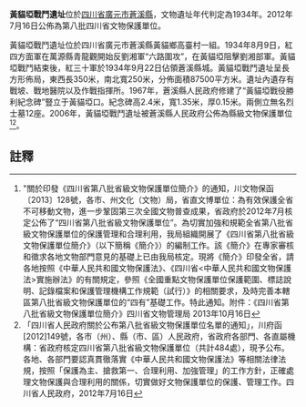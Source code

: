 {{msg:四川省文物保護單位
|名稱 = 黃貓埡戰鬥遺址
|編號 = 412
|圖片 = 
|級別 = S8
|分類 = 
|時代 = 1934年
|地点 = [[四川省|四川省]][[廣元市|廣元市]][[蒼溪縣|蒼溪縣]]
|坐標 =
|登錄 = 2012年7月16日
}}
'''黃貓埡戰鬥遺址'''位於[[四川省|四川省]][[廣元市|廣元市]][[蒼溪縣|蒼溪縣]]，文物遺址年代判定為1934年。2012年7月16日公佈為第八批四川省文物保護單位。

黃貓埡戰鬥遺址位於四川省廣元市蒼溪縣黃貓鄉高臺村一組。1934年8月9日，紅四方面軍在萬源縣青龍觀開始反劉湘軍“六路圍攻”，在黃貓埡阻擊劉湘部軍。黃貓埡戰鬥結束後，紅三十軍於1934年9月22日佔領蒼溪縣城。黃貓埡戰鬥遺址呈長方形佈局，東西長350米，南北寬250米，分佈面積87500平方米。遺址內遺存有戰坡、戰地醫院以及作戰指揮所。1967年，蒼溪縣人民政府修建了“黃貓埡戰役勝利紀念碑”豎立于黃貓埡口。紀念碑高2.4米，寬1.35米，厚0.15米。兩側立無名烈士墓12座。2006年，黃貓埡戰鬥遺址被蒼溪縣人民政府公佈為縣級文物保護單位<ref>"關於印發《四川省第八批省級文物保護單位簡介》的通知，川文物保函〔2013〕128號，各市、州文化（文物）局，省直文博單位：為有效保護全省不可移動文物，進一步鞏固第三次全國文物普查成果，省政府於2012年7月核定公佈了“四川省第八批省級文物保護單位”。為切實加強和規範全省第八批省級文物保護單位的保護管理和合理利用，我局組織開展了《四川省第八批省級文物保護單位簡介》（以下簡稱《簡介》）的編制工作。該《簡介》在專家審核和徵求各地文物部門意見的基礎上已由我局核定。現將《簡介》印發全省，請各地按照《中華人民共和國文物保護法》、《四川省<中華人民共和國文物保護法>實施辦法》的有關規定，參照《全國重點文物保護單位保護範圍、標誌說明、記錄檔案和保護管理機構工作規範（試行）》的相關要求，及時完善本轄區第八批省級文物保護單位的“四有”基礎工作。特此通知。附件：《四川省第八批省級文物保護單位簡介》四川省文物管理局  2013年10月16日</ref><ref>「四川省人民政府關於公布第八批省級文物保護單位名單的通知」，川府函[2012]149號，各市（州）、縣（市、區）人民政府，省政府各部門、各直屬機構：省政府核定四川省第八批省級文物保護單位（共計484處），現予公布。各地、各部門要認真貫徹落實《中華人民共和國文物保護法》等相關法律法規，按照「保護為主、搶救第一、合理利用、加強管理」的工作方針，正確處理文物保護與合理利用的關係，切實做好文物保護單位的保護、管理工作。四川省人民政府，2012年7月16日</ref>。
==註釋==
{{reflist}}